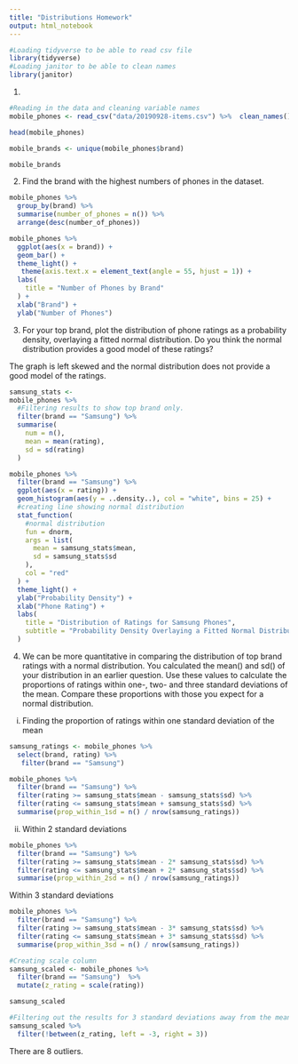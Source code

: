 ```yaml
---
title: "Distributions Homework"
output: html_notebook
---
```


```r
#Loading tidyverse to be able to read csv file
library(tidyverse)
#Loading janitor to be able to clean names
library(janitor)
```
1. 
```r
#Reading in the data and cleaning variable names
mobile_phones <- read_csv("data/20190928-items.csv") %>%  clean_names()

head(mobile_phones)

mobile_brands <- unique(mobile_phones$brand)

mobile_brands
```

2. Find the brand with the highest numbers of phones in the dataset.
```r
mobile_phones %>% 
  group_by(brand) %>% 
  summarise(number_of_phones = n()) %>% 
  arrange(desc(number_of_phones))
```

```r
mobile_phones %>% 
  ggplot(aes(x = brand)) +
  geom_bar() +
  theme_light() +
   theme(axis.text.x = element_text(angle = 55, hjust = 1)) +
  labs(
    title = "Number of Phones by Brand"
  ) +
  xlab("Brand") +
  ylab("Number of Phones") 
```
3. For your top brand, plot the distribution of phone ratings as a probability density, overlaying a fitted normal distribution. Do you think the normal distribution provides a good model of these ratings?

The graph is left skewed and the normal distribution does not provide a good model of the ratings.
```r
samsung_stats <- 
mobile_phones %>% 
  #Filtering results to show top brand only.
  filter(brand == "Samsung") %>% 
  summarise(
    num = n(),
    mean = mean(rating),
    sd = sd(rating)
  )

mobile_phones %>% 
  filter(brand == "Samsung") %>% 
  ggplot(aes(x = rating)) +
  geom_histogram(aes(y = ..density..), col = "white", bins = 25) +
  #creating line showing normal distribution
  stat_function(
    #normal distribution
    fun = dnorm,
    args = list(
      mean = samsung_stats$mean,
      sd = samsung_stats$sd
    ),
    col = "red"
  ) +
  theme_light() +
  ylab("Probability Density") +
  xlab("Phone Rating") +
  labs(
    title = "Distribution of Ratings for Samsung Phones",
    subtitle = "Probability Density Overlaying a Fitted Normal Distribution"
  ) 
```

4. We can be more quantitative in comparing the distribution of top brand ratings with a normal distribution. You calculated the mean() and sd() of your distribution in an earlier question. Use these values to calculate the proportions of ratings within one-, two- and three standard deviations of the mean. Compare these proportions with those you expect for a normal distribution.

i. Finding the proportion of ratings within one standard deviation of the mean

```r
samsung_ratings <- mobile_phones %>% 
  select(brand, rating) %>% 
   filter(brand == "Samsung")

mobile_phones %>%
  filter(brand == "Samsung") %>% 
  filter(rating >= samsung_stats$mean - samsung_stats$sd) %>%
  filter(rating <= samsung_stats$mean + samsung_stats$sd) %>%
  summarise(prop_within_1sd = n() / nrow(samsung_ratings))
```

ii. Within 2 standard deviations
```r
mobile_phones %>%
  filter(brand == "Samsung") %>% 
  filter(rating >= samsung_stats$mean - 2* samsung_stats$sd) %>%
  filter(rating <= samsung_stats$mean + 2* samsung_stats$sd) %>%
  summarise(prop_within_2sd = n() / nrow(samsung_ratings))
```
Within 3 standard deviations
```r
mobile_phones %>%
  filter(brand == "Samsung") %>% 
  filter(rating >= samsung_stats$mean - 3* samsung_stats$sd) %>%
  filter(rating <= samsung_stats$mean + 3* samsung_stats$sd) %>%
  summarise(prop_within_3sd = n() / nrow(samsung_ratings))
```

```r
#Creating scale column
samsung_scaled <- mobile_phones %>% 
  filter(brand == "Samsung")  %>% 
  mutate(z_rating = scale(rating))

samsung_scaled
```


```r
#Filtering out the results for 3 standard deviations away from the mean to find the outliers
samsung_scaled %>% 
  filter(!between(z_rating, left = -3, right = 3))
```

There are 8 outliers.
